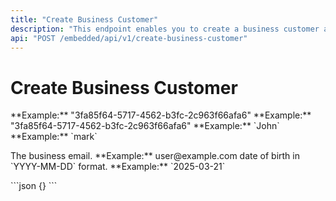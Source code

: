 ```yaml
---
title: "Create Business Customer"
description: "This endpoint enables you to create a business customer after successful KYB verification."
api: "POST /embedded/api/v1/create-business-customer"
---
```


# Create Business Customer

<ParamField body="businessId" type="string" required>
	**Example:** "3fa85f64-5717-4562-b3fc-2c963f66afa6"
</ParamField>

<ParamField body="orgId" type="string" required>
	**Example:** "3fa85f64-5717-4562-b3fc-2c963f66afa6"
</ParamField>

<ParamField body="firstName" type="string" required>
	**Example:** `John`
</ParamField>

<ParamField body="lastName" type="string" required>
	**Example:** `mark`
</ParamField>

<ParamField body="phoneNumber" type="string" required></ParamField>

<ParamField body="gender" type="string" required></ParamField>

<ParamField body="email" type="string" required>
	The business email. **Example:** user@example.com
</ParamField>

<ParamField body="dateOfBirth" type="string" required>
	date of birth in `YYYY-MM-DD` format. **Example:** `2025-03-21`
</ParamField>

<ParamField body="nin" type="string" required></ParamField>

<ParamField body="bvn" type="string" required></ParamField>

<ParamField body="country" type="string" required></ParamField>

<ParamField body="state" type="string" required></ParamField>

<ParamField body="lga" type="string" required></ParamField>

<ParamField body="streetAddress" type="string" required></ParamField>

<ResponseExample>
	```json
	{}
	```
</ResponseExample>
